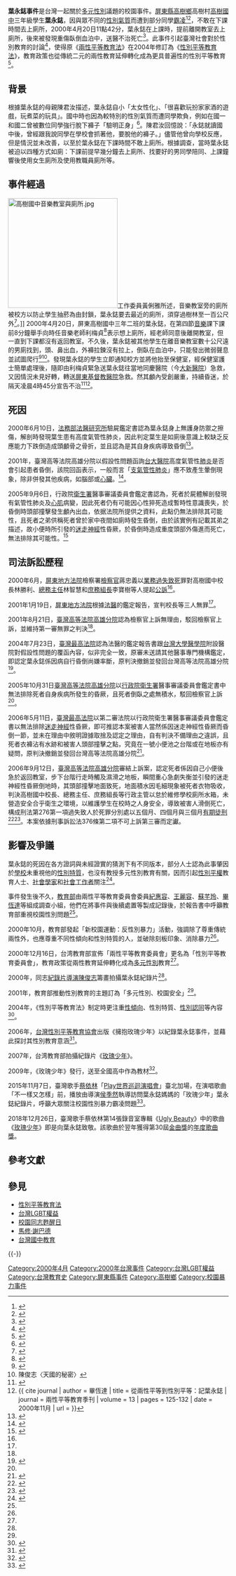 {{Infobox person
| name = 葉永鋕
| birth_name = 
| birth_date = 1985年
| birth_place = {{ROC}}[[屏東縣|屏東縣]][[高樹鄉|高樹鄉]]
| death_date = {{death date and age|2000|4|21|1985|df=y}}
| death_place = {{ROC}}[[屏東縣|屏東縣]][[屏東市|屏東市]]
| cause of death = 
| nationality = {{ROC}}
| ethnicity = 
| citizenship = 
| education = 屏東縣立高樹國民中學
| 親屬 = 葉德賢（父）<br>陳君汝（母）<br>葉仁傑（弟）
}}
'''葉永鋕事件'''是台灣一起關於[[多元性別|多元性別]]議題的校園事件。[[屏東縣|屏東縣]][[高樹鄉|高樹鄉]]高樹村[[屏東縣立高樹國民中學|高樹國中]]三年級學生'''葉永鋕'''，因與眾不同的[[性別氣質|性別氣質]]而遭到部分同學[[霸凌|霸凌]]<ref>{{Cite web|url=http://163.21.249.63/joomla/upload/cht/article/5-4-d-3.pdf|title=反霸凌與性別平等教育|author=游美惠|publisher=高雄師範大學性別研究所|language=zh-tw|accessdate=2019-04-20|archive-url=https://web.archive.org/web/20190420033502/http://163.21.249.63/joomla/upload/cht/article/5-4-d-3.pdf|archive-date=2019-04-20|dead-url=yes}}</ref><ref>{{Cite web|url=http://www.admin.ltu.edu.tw/public/Download/6777/201805011001421.pdf|title=玩耍?霸凌?國小高年級男童性霸凌者經驗之探究|author=楊幸真、 張榮顯|publisher=教育學誌|language=zh-tw|accessdate=2019-04-20|archive-date=2019-04-20|archive-url=https://web.archive.org/web/20190420034117/http://www.admin.ltu.edu.tw/public/Download/6777/201805011001421.pdf|dead-url=no}}</ref>，不敢在下課時間去上廁所，2000年4月20日11點42分，葉永鋕在上課時，提前離開教室去上廁所，後來被發現重傷臥倒血泊中，送醫不治死亡<ref>{{Cite news|url=http://news.chinatimes.com/forum/0,5252,11051401x112010042000427,00.html|title=〈那條校園性別平等坎坷路〉|author=畢恆達|newspaper=《[[中國時報|中國時報]]》|language=zh-tw|date=2010-04-20|accessdate=2011-06-10|deadurl=yes|archiveurl=https://web.archive.org/web/20100729040734/http://news.chinatimes.com/forum/0,5252,11051401x112010042000427,00.html|archivedate=2010-07-29}}</ref>。此事件引起臺灣社會對於性別教育的討論<ref name="bb">{{Cite news |url=http://gsrat.net/news/newsclipDetail.php?ncdata_id=3089 |title=同學欺凌致上課如廁　地板濕滑校方有責 |newspaper=蘋果日報 |author=王吟芳 |language=zh-tw |date=2006-09-14 |accessdate=2016-10-29 |archive-date=2020-08-03 |archive-url=https://web.archive.org/web/20200803210731/http://gsrat.net/news/newsclipDetail.php?ncdata_id=3089 |dead-url=no }}</ref>，使得原《[[s:兩性平等教育法|兩性平等教育法]]》在2004年修訂為《[[性別平等教育法|性別平等教育法]]》，教育政策也從傳統二元的兩性教育延伸轉化成為更具普遍性的性別平等教育<ref name="aa">{{Cite journal |url=http://www.bp.ntu.edu.tw/hdbih/new_page_47.htm |title=從葉永鋕的死檢視男性特質 |issue=第13期 |journal=兩性平等教育季刊 |location=[[臺北市|臺北市]] |publisher=教育部性別平等委員會 |language=zh-tw |date=2000-11-07 |accessdate=2016-10-29 |archive-date=2016-12-04 |archive-url=https://web.archive.org/web/20161204165948/http://www.bp.ntu.edu.tw/hdbih/new_page_47.htm |dead-url=yes }}</ref>。

== 背景 ==
根據葉永鋕的母親陳君汝描述，葉永鋕自小「太女性化」、「很喜歡玩扮家家酒的遊戲，玩煮菜的玩具」。國中時也因為較特別的性別氣質而遭同學欺負，例如在國一和國二曾被數位同學強行脫下褲子「驗明正身」<ref name="蘇芊玲">{{Cite journal|url=http://readopac2.ncl.edu.tw/nclJournal/GetPDF?tid=A07034455&jid=69301585&eid=c4eecc588fd8dac5569025dd75a24226|author=蘇芊玲|title=〈我的兒子葉永鋕－專訪葉媽媽陳君汝女士〉|issue=第38期|journal=兩性平等教育季刊|publisher=教育部性別平等委員會|location=[[臺北市|臺北市]]|language=zh-tw|year=2006-12|accessdate=2011-06-10|archive-date=2016-03-22|archive-url=https://web.archive.org/web/20160322105432/http://readopac2.ncl.edu.tw/nclJournal/GetPDF?tid=A07034455&jid=69301585&eid=c4eecc588fd8dac5569025dd75a24226|dead-url=no}}</ref>。陳君汝回憶說：「永鋕就讀國中後，曾經跟我說同學在學校會抓著他，要脫他的褲子。」儘管他曾向學校反應，但是情況並未改善，以至於葉永鋕在下課時間不敢上廁所{{r|蘇芊玲}}。根據調查，當時葉永鋕被迫以四種方式如廁：下課前提早幾分鐘去上廁所、找要好的男同學陪同、上課鐘響後使用女生廁所及使用教職員廁所等{{r|蘇芊玲}}。

== 事件經過 ==
[[File:高樹國中音樂教室與廁所.jpg|250px]]工作委員黃俐雅所述，音樂教室旁的廁所被校方以防止學生抽菸為由封鎖，葉永鋕要去最近的廁所，須穿過樹林至一百公尺外<ref>{{cite book | author = 黃俐雅 | title = 雞婆的力量：一介歐巴桑 × 十八年校園申訴案的心情軌跡 | publisher = 財團法人[[人本教育文教基金會|人本教育文教基金會]] | isbn = 9789869485807 |year=2017}}</ref>。]]
2000年4月20日，屏東高樹國中三年二班的葉永鋕，在第四節[[音樂|音樂]]課下課前8分鐘舉手向時任音樂老師利梅貞<ref>{{Cite web|title=永遠15歲的玫瑰少年-葉永鋕：你還記得這位孤身倒臥廁所血泊逝世的少年嗎？|url=https://www.parenting.com.tw/article/5092375|access-date=2022-04-01|author=吳方稜、黃怡菁|date=2022-03-28|work=親子天下|publisher=親子天下}}</ref>表示想上廁所，經老師同意後離開教室，但一直到下課都沒有返回教室。不久後，葉永鋕被其他學生在離音樂教室數十公尺遠的男廁找到，頭、鼻出血，外褲拉鍊沒有拉上，倒臥在血泊中，只能發出微弱聲息並試圖爬行<ref>{{Cite book |url=http://nhuir.nhu.edu.tw/retrieve/21636/100NHU05665002-001.pdf |title=糾葛於生活事件與系統之間---國中教師處理校園霸凌之實踐邏輯 |publisher=南華大學 |language=zh-tw |date=2012-03-19 |author=簡雅慧 |accessdate=2016-10-29 |archive-date=2017-03-06 |archive-url=https://web.archive.org/web/20170306014525/http://nhuir.nhu.edu.tw/retrieve/21636/100NHU05665002-001.pdf |dead-url=no }}</ref><ref>陳俊志〈天國的秘密〉</ref>。發現葉永鋕的學生立即通知校方並將他抬至保健室，經保健室護士簡單處理後，隨即由利梅貞緊急送葉永鋕往當地同慶醫院（今[[大新醫院|大新醫院]]）急救，又因情況未見好轉，轉送[[屏東基督教醫院|屏東基督教醫院]]急救。然其顱內受創嚴重，持續昏迷，於隔天凌晨4時45分宣告不治<ref name="葉永鋕案">{{Cite web|url=http://diversity.tgeea.org.tw/joomla/index.php?option=com_content&view=category&id=38&Itemid=70|title=葉永鋕案大事記|publisher=社團法人台灣性別平等教育協會|language=zh-tw|accessdate=2016-10-29|archive-date=2016-10-29|archive-url=https://web.archive.org/web/20161029174700/http://diversity.tgeea.org.tw/joomla/index.php?option=com_content&view=category&id=38&Itemid=70|dead-url=yes}}</ref><ref>{{ cite journal | author = 畢恆達 | title = 從兩性平等到性別平等：記葉永鋕 | journal = 兩性平等教育季刊 | volume = 13 | pages = 125-132 | date = 2000年11月 | url = }}</ref>。

== 死因 ==
2000年6月10日，[[法務部法醫研究所|法務部法醫研究所]]驗屍鑑定書認為葉永鋕身上無護身防禦之擦傷，解剖時發現葉生患有高度氣管性肺炎，因此判定葉生是如廁後意識上較缺乏反應能力下跌倒造成頭顱骨之骨折，並且認為是其自身疾病導致昏倒<ref name=Pt-089-371>{{Cite web|url=https://law.judicial.gov.tw/FJUD/data.aspx?ty=JD&id=PTDM,89%2c%e8%a8%b4%2c371%2c20010119|title=臺灣屏東地方法院裁判書刑事類89年刑訴字第371號|accessdate=2021-04-21|author=包梅真|date=2001-01-19|publisher=臺灣屏東地方法院|language=zh|archive-date=2021-04-21|archive-url=https://web.archive.org/web/20210421081531/https://law.judicial.gov.tw/FJUD/data.aspx?ty=JD&id=PTDM,89,%E8%A8%B4,371,20010119|dead-url=no}}</ref>。

2001年，臺灣高等法院高雄分院以假設性問題函詢[[國立臺灣大學醫學院附設醫院|台大醫院]]高度氣管性[[肺炎|肺炎]]是否會引起患者昏倒，該院回函表示，一般而言「[[支氣管性肺炎|支氣管性肺炎]]」應不致產生暈倒現象，除非併發其他疾病，如腦部或[[心臟|心臟]]。<ref name=Kh-090-455>{{Cite web|url=https://law.judicial.gov.tw/FJUD/data.aspx?ty=JD&id=KSHM,90%2c%e4%b8%8a%e8%a8%b4%2c455%2c20010821%2c1|title=臺灣高等法院高雄分院裁判書刑事類90年上訴字第455號|accessdate=2021-04-21|author=張明松 江泰章 陳吉雄|date=2001-08-21|publisher=臺灣高等法院高雄分院|language=zh|archive-date=2021-04-21|archive-url=https://web.archive.org/web/20210421081537/https://law.judicial.gov.tw/FJUD/data.aspx?ty=JD&id=KSHM,90,%E4%B8%8A%E8%A8%B4,455,20010821,1|dead-url=no}}</ref>。

2005年9月6日，行政院[[中華民國衛生福利部|衛生署]]醫事審議委員會鑑定書認為，死者於屍體解剖發現有氣管性肺炎及[[心肌|心肌]]病變，因此死者仍有可能因心性猝死造成暫時性意識喪失，於昏倒時頭部撞擊發生顱內出血，依据法院所提供之資料，此點仍無法排除其可能性，且死者之弟供稱死者曾於家中夜間如廁時發生昏倒，由於該實例有記載其弟之描述，故小便時所引發的[[迷走神經|迷走神經]]性昏厥，於昏倒時造成重度頭部外傷進而死亡，無法排除其可能性。<ref name=Kh-093-244>{{Cite web|url=https://law.judicial.gov.tw/FJUD/data.aspx?ty=JD&id=KSHM,93%2c%e4%b8%8a%e6%9b%b4(%e4%b8%80)%2c224%2c20051031%2c1|title=臺灣高等法院高雄分院刑事判決93年度上更(一)字第224號|accessdate=2021-04-21|author=王憲義 李璧君 張盛喜|date=2005-10-31|publisher=臺灣高等法院高雄分院|language=zh|archive-date=2021-04-21|archive-url=https://web.archive.org/web/20210421083535/https://law.judicial.gov.tw/FJUD/data.aspx?ty=JD&id=KSHM,93,%E4%B8%8A%E6%9B%B4(%E4%B8%80),224,20051031,1|dead-url=no}}</ref>

== 司法訴訟歷程 ==
2000年6月，[[屏東地方法院|屏東地方法院]]檢察署[[檢察官|檢察官]]蔣忠義以[[業務過失致死|業務過失致死]]罪對高樹國中校長林勝利、[[總務主任|總務主任]]林智慧和[[庶務組長|庶務組長]]李寶樹等人提起[[公訴|公訴]]<ref name="bb" />。

2001年1月19日，[[屏東地方法院|屏東地方法院]]根據[[法醫|法醫]]的鑑定報告，宣判校長等三人無罪<ref name=Pt-089-371/>。

2001年8月21日，[[臺灣高等法院高雄分院|臺灣高等法院高雄分院]]認為檢察官上訴無理由，駁回檢察官上訴，並維持第一審無罪之判決<ref name=Kh-090-455/>。

2004年7月23日，[[臺灣最高法院|臺灣最高法院]]認為法醫的鑑定報告書跟[[台灣大學醫學院|台灣大學醫學院]]附設醫院對假設性問題的覆函內容，似非完全一致，原審未送請其他醫事專門機構鑑定，即認定葉永鋕係因病自行昏倒尚嫌率斷，原判決撤銷並發回台灣高等法院高雄分院<ref>{{Cite web|url=https://law.judicial.gov.tw/FJUD/data.aspx?ty=JD&id=TPSM,93%2c%e5%8f%b0%e4%b8%8a%2c3830%2c20040723|title=最高法院裁判書刑事類93年台上字第3830號|accessdate=2021-04-21|author=施文仁 林永茂 蕭仰歸 林茂雄 呂永福|date=2004-07-23|publisher=最高法院|language=zh|archive-date=2021-04-21|archive-url=https://web.archive.org/web/20210421085035/https://law.judicial.gov.tw/FJUD/data.aspx?ty=JD&id=TPSM,93,%E5%8F%B0%E4%B8%8A,3830,20040723|dead-url=no}}</ref>。

2005年10月31日[[臺灣高等法院高雄分院|臺灣高等法院高雄分院]]以[[行政院衛生署|行政院衛生署]]醫事審議委員會鑑定書中無法排除死者自身疾病所發生的昏厥，且死者倒臥之處無積水，駁回檢察官上訴<ref name=Kh-093-244/>。

2006年5月11日，[[臺灣最高法院|臺灣最高法院]]以第二審法院以行政院衛生署醫事審議委員會鑑定書以無法排除[[迷走神經|迷走神經]]性昏厥，即可推認本案被害人當然係因迷走神經性昏厥而昏倒一節，並未在理由中敘明證據取捨及認定之理由，自有判決不備理由之違誤，且死者衣褲沾有水跡和被害人頭部撞擊之點，究竟在一號小便池之台階或在地板亦有疑問，原判決撤銷並發回台灣高等法院高雄分院<ref>{{Cite web|url=https://law.judicial.gov.tw/FJUD/data.aspx?ty=JD&id=TPSM,95%2c%e5%8f%b0%e4%b8%8a%2c2583%2c20060511|title=最高法院刑事判決95年度台上字第2583號|accessdate=2021-04-21|author=林永茂 洪文章 蘇振 蕭仰歸 何菁莪|date=2006-05-11|publisher=最高法院|language=zh|archive-date=2021-04-21|archive-url=https://web.archive.org/web/20210421083534/https://law.judicial.gov.tw/FJUD/data.aspx?ty=JD&id=TPSM,95,%E5%8F%B0%E4%B8%8A,2583,20060511|dead-url=no}}</ref>。

2006年9月12日，[[臺灣高等法院高雄分院|臺灣高等法院高雄分院]]審結上訴案，認定死者係因自己小便後急於返回教室，步下台階行走時觸及濕滑之地板，瞬間重心急劇失衡並引發的迷走神經性昏厥倒地時，其頭部撞擊地面致死，地面積水因毛細現象被死者衣物吸收，判決高樹國中校長、總務主任、庶務組長等行政主管以怠於維修學校廁所水箱，未營造安全合乎衛生之環境，以維護學生在校時之人身安全，導致被害人滑倒死亡，構成刑法第276第一項過失致人於死罪分別處以五個月、四個月與三個月[[有期徒刑|有期徒刑]]<ref>{{Cite web|url=http://enews.url.com.tw/enews/40296|title=六年後的遲來正義！－－葉永鋕案件更二審宣判|publisher=台灣性別平等教育協會|language=zh-tw|date=2006-09-12|accessdate=2011-06-10|archive-date=2021-04-17|archive-url=https://web.archive.org/web/20210417082940/https://enews.url.com.tw/enews/40296|dead-url=no}}</ref><ref>{{Cite web|title=臺灣高等法院高雄分院刑事判決95年度上更(二)字第169號|url=https://law.judicial.gov.tw/FJUD/data.aspx?ty=JD&id=KSHM,95%2c%e4%b8%8a%e6%9b%b4(%e4%ba%8c)%2c169%2c20060912%2c1|accessdate=2021-04-21|author=林正雄 黃壽燕 陳啟造|date=2020-01-31|format=|publisher=臺灣高等法院高雄分院|language=zh}}</ref>。本案依據刑事訴訟法376條第二項不可上訴第三審而定讞。

== 影響及爭議 ==
{{Wikisource|性別平等教育法}}
葉永鋕的死因在各方證詞與未經證實的猜測下有不同版本，部分人士認為此事肇因於[[學校|學校]]未重視他的[[性別特質|性別特質]]，也沒有教授多元性別教育有關，因而引起[[性別平權|性別平權]]教育人士、[[社會學家|社會學家]]和[[社會工作者|社會工作者]]關注<ref>{{Cite journal|author=畢恆達|title=〈從葉永鋕的死檢視男性特質－從兩性平等到性別平等：記葉永鋕 〉|journal=《兩性平等教育季刊》|url=http://sa.hwh.edu.tw/ezfiles/6/1006/attach/18/pta_973_601465_19206.pdf|year=2000|publisher=中華民國教育部|location=臺北市|volume=13|pages=125-132|format=pdf|language=zh-tw|accessdate=2011-06-10|archive-date=2021-04-16|archive-url=https://web.archive.org/web/20210416050120/http://sa.hwh.edu.tw/ezfiles/6/1006/attach/18/pta_973_601465_19206.pdf|dead-url=no}}</ref>。

事件發生後不久，[[中華民國教育部|教育部]]由兩性平等教育委員會委員[[紀惠容|紀惠容]]、[[王麗容|王麗容]]、[[蘇芊玲|蘇芊玲]]、[[畢恆達|畢恆達]]等組成調查小組，他們在將事件與後續處置等製成記錄後，於報告書中呼籲教育部重視校園性別問題<ref name=葉永鋕案/>。

2000年10月，教育部發起「新校園運動：反性別暴力」活動，強調除了尊重傳統兩性外，也應尊重不同性傾向和性別特質的人，並破除刻板印象、消除暴力<ref name=葉永鋕案/>。

2000年12月16日，台湾教育部宣佈「兩性平等教育委員會」更名為「性別平等教育委員會」，教育政策從兩性教育延伸轉化成為[[多元性別|多元性別]]教育<ref name=aa/>。

2000年，同志[[紀錄片|紀錄片]][[導演|導演]][[陳俊志|陳俊志]]籌畫拍攝葉永鋕紀錄片<ref name=葉永鋕案/>。

2001年，教育部推動性別教育的主題訂為「多元性別、校園安全」<ref name=葉永鋕案/>。

2004年，《性別平等教育法》制定時更注重[[性傾向|性傾向]]、性別特質、[[性別認同|性別認同]]等內容<ref>{{Cite book|author=|title=〈一個溫柔早逝的生命，改變了什麼？－葉永鋕事件五年回顧記者會〉|publisher=台灣性別平等教育協會|location=臺北市|language=zh-tw|date=2005-12-17|accessdate=2011-06-10|url=http://diversity.tgeea.org.tw/joomla/index.php?option=com_content&view=article&id=52:20051217-&catid=40:2010-12-29-09-10-46&Itemid=77|archive-date=2016-08-04|archive-url=https://web.archive.org/web/20160804215633/http://diversity.tgeea.org.tw/joomla/index.php?option=com_content&view=article&id=52:20051217-&catid=40:2010-12-29-09-10-46&Itemid=77|dead-url=yes}}</ref>。

2006年，[[台灣性別平等教育協會|台灣性別平等教育協會]]出版《擁抱玫瑰少年》以紀錄葉永鋕事件，並藉此探討其性別教育意涵<ref>{{Cite book |author= |title=《擁抱玫瑰少年》 |publisher=女書文化 |location=臺北市 |isbn=9578233639 |language=zh-tw |year=2006 |accessdate=2011-06-10 |url=https://books.google.com.tw/books?id=3fMpMQAACAAJ&dq=%E6%93%81%E6%8A%B1%E7%8E%AB%E7%91%B0%E5%B0%91%E5%B9%B4&hl=zh-TW&sa=X&ved=0ahUKEwibuMSnzP_PAhWDv7wKHeLMBkoQ6AEIHDAA |archive-date=2021-04-17 |archive-url=https://web.archive.org/web/20210417101350/https://books.google.com.tw/books?id=3fMpMQAACAAJ&dq=%E6%93%81%E6%8A%B1%E7%8E%AB%E7%91%B0%E5%B0%91%E5%B9%B4&hl=zh-TW&sa=X&ved=0ahUKEwibuMSnzP_PAhWDv7wKHeLMBkoQ6AEIHDAA |dead-url=no }}</ref>。

2007年，台湾教育部拍攝紀錄片《[[玫瑰少年_(纪录片)|玫瑰少年]]》。

2009年，《玫瑰少年》發行，送至全國高中作為教材<ref>{{Cite news|title=〈教部籌資拍片，葉永鋕入教材〉|newspaper=《台灣立報》|author=嚴文廷|publisher=[[世新大學|世新大學]]|url=http://www.lihpao.com/?action-viewnews-itemid-83718|location=[[臺中市|臺中市]]|language=zh-tw|accessdate=2011-06-10|archive-date=2018-10-27|archive-url=https://web.archive.org/web/20181027195317/http://www.lihpao.com/?action-viewnews-itemid-83718|dead-url=no}}</ref>。

2015年11月7日，臺灣歌手[[蔡依林|蔡依林]]「[[Play世界巡迴演唱會|Play世界巡迴演唱會]]」臺北加場，在演唱歌曲「不一樣又怎樣」前，播放由導演[[侯季然|侯季然]]執導訪問葉永鋕媽媽的「玫瑰少年」葉永鋕紀錄片，呼籲大眾關注校園性別暴力霸凌問題<ref>{{Cite news |author=賴麗芳 |title=關於葉永鋕事件，你還可以多知道些什麼？ |url=http://www.coolloud.org.tw/node/83973 |date=2015-11-19 |publisher=苦勞網 |format=公共論壇 |language=zh-tw |accessdate=2016-10-29 |archive-date=2021-04-18 |archive-url=https://web.archive.org/web/20210418170026/https://www.coolloud.org.tw/node/83973 |dead-url=no }}</ref>。

2018年12月26日，臺灣歌手蔡依林第14張錄音室專輯《[[Ugly_Beauty|Ugly Beauty]]》中的歌曲《[[玫瑰少年_(歌曲)|玫瑰少年]]》即是向葉永鋕致敬。該歌曲於翌年獲得第30屆[[金曲獎|金曲獎]]的[[年度歌曲獎_(金曲獎)|年度歌曲獎]]。

== 參考文獻 ==
{{Reflist|2}}

== 參見 ==
* [[性別平等教育法|性別平等教育法]]
* [[台灣LGBT權益|台灣LGBT權益]]
* [[校園同志甦醒日|校園同志甦醒日]]
* [[馬修·謝巴德|馬修·謝巴德]]
* [[台灣國中教育|台灣國中教育]]

{{-}}
{{台灣社會運動|性別平等運動}}
{{Portal bar|教育|LGBT|死亡|社會學|人權}}
{{DEFAULTSORT:Ye葉}}
[[Category:2000年4月|Category:2000年4月]]
[[Category:2000年台灣事件|Category:2000年台灣事件]]
[[Category:台灣LGBT權益|Category:台灣LGBT權益]]
[[Category:台灣教育史|Category:台灣教育史]]
[[Category:屏東縣事件|Category:屏東縣事件]]
[[Category:高樹鄉|Category:高樹鄉]]
[[Category:校園暴力事件|Category:校園暴力事件]]